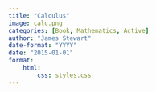 ```yaml
---
title: "Calculus"
image: calc.png
categories: [Book, Mathematics, Active]
author: "James Stewart"
date-format: "YYYY"
date: "2015-01-01"
format:
    html:
        css: styles.css
---
```

